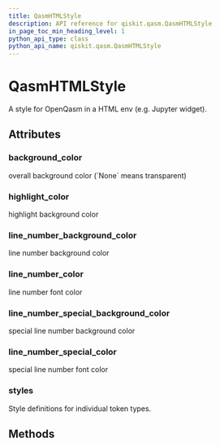 ```yaml
---
title: QasmHTMLStyle
description: API reference for qiskit.qasm.QasmHTMLStyle
in_page_toc_min_heading_level: 1
python_api_type: class
python_api_name: qiskit.qasm.QasmHTMLStyle
---
```


# QasmHTMLStyle

<Class id="qiskit.qasm.QasmHTMLStyle" isDedicatedPage={true} github="https://github.com/qiskit/qiskit/tree/stable/0.14/qiskit/qasm/pygments/lexer.py" signature="QasmHTMLStyle" modifiers="class">
  A style for OpenQasm in a HTML env (e.g. Jupyter widget).

  ## Attributes

  <span id="qasmhtmlstyle-background-color" />

  ### background\_color

  <Attribute id="qiskit.qasm.QasmHTMLStyle.background_color" attributeValue="'#ffffff'">
    overall background color (`None` means transparent)
  </Attribute>

  <span id="qasmhtmlstyle-highlight-color" />

  ### highlight\_color

  <Attribute id="qiskit.qasm.QasmHTMLStyle.highlight_color" attributeValue="'#ffffcc'">
    highlight background color
  </Attribute>

  <span id="qasmhtmlstyle-line-number-background-color" />

  ### line\_number\_background\_color

  <Attribute id="qiskit.qasm.QasmHTMLStyle.line_number_background_color" attributeValue="'transparent'">
    line number background color
  </Attribute>

  <span id="qasmhtmlstyle-line-number-color" />

  ### line\_number\_color

  <Attribute id="qiskit.qasm.QasmHTMLStyle.line_number_color" attributeValue="'inherit'">
    line number font color
  </Attribute>

  <span id="qasmhtmlstyle-line-number-special-background-color" />

  ### line\_number\_special\_background\_color

  <Attribute id="qiskit.qasm.QasmHTMLStyle.line_number_special_background_color" attributeValue="'#ffffc0'">
    special line number background color
  </Attribute>

  <span id="qasmhtmlstyle-line-number-special-color" />

  ### line\_number\_special\_color

  <Attribute id="qiskit.qasm.QasmHTMLStyle.line_number_special_color" attributeValue="'#000000'">
    special line number font color
  </Attribute>

  <span id="qasmhtmlstyle-styles" />

  ### styles

  <Attribute id="qiskit.qasm.QasmHTMLStyle.styles" attributeValue="{Token: '', Token.Comment: '', Token.Comment.Hashbang: '', Token.Comment.Multiline: '', Token.Comment.Preproc: '', Token.Comment.PreprocFile: '', Token.Comment.Single: '', Token.Comment.Special: '', Token.Error: '', Token.Escape: '', Token.Generic: '', Token.Generic.Deleted: '', Token.Generic.Emph: '', Token.Generic.Error: '', Token.Generic.Heading: '', Token.Generic.Inserted: '', Token.Generic.Output: '', Token.Generic.Prompt: '', Token.Generic.Strong: '', Token.Generic.Subheading: '', Token.Generic.Traceback: '', Token.Keyword: '', Token.Keyword.Constant: '', Token.Keyword.Declaration: 'ansigreen', Token.Keyword.Namespace: '', Token.Keyword.Pseudo: '', Token.Keyword.Reserved: 'ansigreen', Token.Keyword.Type: 'ansimagenta', Token.Literal: '', Token.Literal.Date: '', Token.Literal.Number: 'ansicyan', Token.Literal.Number.Bin: '', Token.Literal.Number.Float: '', Token.Literal.Number.Hex: '', Token.Literal.Number.Integer: '', Token.Literal.Number.Integer.Long: '', Token.Literal.Number.Oct: '', Token.Literal.String: 'ansired', Token.Literal.String.Affix: '', Token.Literal.String.Backtick: '', Token.Literal.String.Char: '', Token.Literal.String.Delimiter: '', Token.Literal.String.Doc: '', Token.Literal.String.Double: '', Token.Literal.String.Escape: '', Token.Literal.String.Heredoc: '', Token.Literal.String.Interpol: '', Token.Literal.String.Other: '', Token.Literal.String.Regex: '', Token.Literal.String.Single: '', Token.Literal.String.Symbol: '', Token.Name: '', Token.Name.Attribute: '', Token.Name.Builtin: 'ansiblue', Token.Name.Builtin.Pseudo: '', Token.Name.Class: '', Token.Name.Constant: '', Token.Name.Decorator: '', Token.Name.Entity: '', Token.Name.Exception: '', Token.Name.Function: 'ansiyellow', Token.Name.Function.Magic: '', Token.Name.Label: '', Token.Name.Namespace: '', Token.Name.Other: '', Token.Name.Property: '', Token.Name.Tag: '', Token.Name.Variable: '', Token.Name.Variable.Class: '', Token.Name.Variable.Global: '', Token.Name.Variable.Instance: '', Token.Name.Variable.Magic: '', Token.Operator: '', Token.Operator.Word: '', Token.Other: '', Token.Punctuation: '', Token.Text: '', Token.Text.Whitespace: ''}">
    Style definitions for individual token types.
  </Attribute>

  ## Methods

  |   |
  | - |
</Class>

